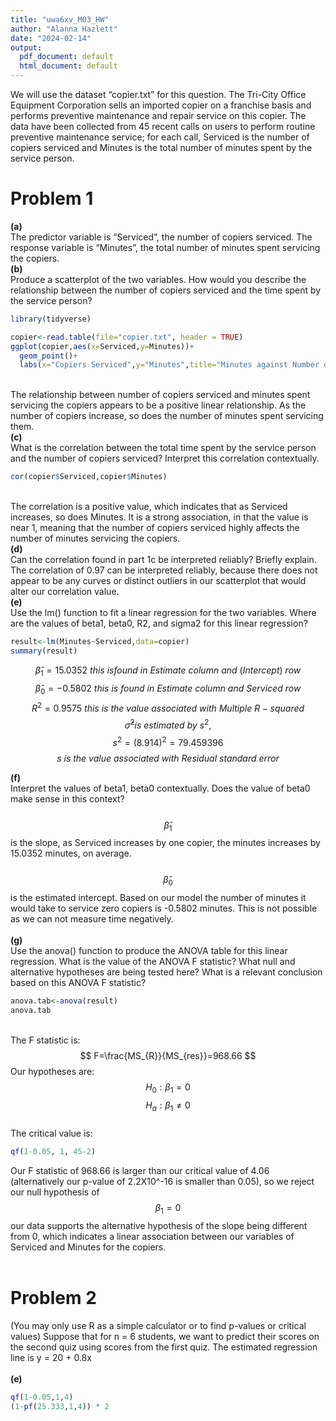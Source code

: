 ```yaml
---
title: "uwa6xv_M03_HW"
author: "Alanna Hazlett"
date: "2024-02-14"
output:
  pdf_document: default
  html_document: default
---
```


We will use the dataset “copier.txt” for this question. The Tri-City Office
Equipment Corporation sells an imported copier on a franchise basis and performs
preventive maintenance and repair service on this copier. The data have been collected
from 45 recent calls on users to perform routine preventive maintenance service; for
each call, Serviced is the number of copiers serviced and Minutes is the total number
of minutes spent by the service person.\

# Problem 1\

**(a)**\
The predictor variable is "Serviced", the number of copiers serviced. The response variable is "Minutes", the total number of minutes spent servicing the copiers.\
**(b)**\
Produce a scatterplot of the two variables. How would you describe the relationship between the number of copiers serviced and the time spent by the service
person?\
```r
library(tidyverse)
```
```r
copier<-read.table(file="copier.txt", header = TRUE)
ggplot(copier,aes(x=Serviced,y=Minutes))+
  geom_point()+
  labs(x="Copiers Serviced",y="Minutes",title="Minutes against Number of Copiers Serviced")
```
\
The relationship between number of copiers serviced and minutes spent servicing the copiers appears to be a positive linear relationship. As the number of copiers increase, so does the number of minutes spent servicing them. \
**(c)**\
What is the correlation between the total time spent by the service person and
the number of copiers serviced? Interpret this correlation contextually.\
```r
cor(copier$Serviced,copier$Minutes)
```
\
The correlation is a positive value, which indicates that as Serviced increases, so does Minutes. It is a strong association, in that the value is near 1, meaning that the number of copiers serviced highly affects the number of minutes servicing the copiers.\
**(d)**\
Can the correlation found in part 1c be interpreted reliably? Briefly explain.\
The correlation of 0.97 can be interpreted reliably, because there does not appear to be any curves or distinct outliers in our scatterplot that would alter our correlation value.\
**(e)**\
Use the lm() function to fit a linear regression for the two variables. Where are
the values of beta1, beta0, R2, and sigma2 for this linear regression?
```r
result<-lm(Minutes~Serviced,data=copier)
summary(result)
```

$$\hat\beta_{1}=15.0352\ this\ is found\ in\ Estimate\ column\ and\ (Intercept)\ row$$
$$\hat\beta_{0}=-0.5802\ this\ is\ found\ in\ Estimate\ column\ and\ Serviced\ row$$
$$R^2=0.9575\ this\ is\ the\ value\ associated\ with\ Multiple\ R-squared$$
$$\hat\sigma^2 is\ estimated\ by\ s^2,$$
$$s^2=(8.914)^2=79.459396$$
$$s\ is\ the\ value\ associated\ with\ Residual\ standard\ error$$

**(f)**\
Interpret the values of beta1, beta0 contextually. Does the value of beta0 make sense in
this context?\
\
$$\hat\beta_{1}$$ is the slope, as Serviced increases by one copier, the minutes increases by 15.0352 minutes, on average.\
\
$$\hat\beta_{0}$$ is the estimated intercept. Based on our model the number of minutes it would take to service zero copiers is -0.5802 minutes. This is not possible as we can not measure time negatively.\
\
**(g)**\
Use the anova() function to produce the ANOVA table for this linear regression.
What is the value of the ANOVA F statistic? What null and alternative hypotheses are being tested here? What is a relevant conclusion based on this ANOVA
F statistic?\
```r
anova.tab<-anova(result)
anova.tab
```
\
The F statistic is: $$ F=\frac{MS_{R}}{MS_{res}}=968.66 $$ 
Our hypotheses are: 
 $$H_{0}:\beta_{1} = 0 $$
  $$H_{a}: \beta_{1} \neq 0 $$
\
The critical value is:
```r
qf(1-0.05, 1, 45-2)
```
Our F statistic of 968.66 is larger than our critical value of 4.06 (alternatively our p-value of 2.2X10^-16 is smaller than 0.05), so we reject our null hypothesis of $$ \beta_{1}=0 $$ our data supports the alternative hypothesis of the slope being different from 0, which indicates a linear association between our variables of Serviced and Minutes for the copiers. \
\

# Problem 2\

(You may only use R as a simple calculator or to find p-values or critical values)
Suppose that for n = 6 students, we want to predict their scores on the second quiz
using scores from the first quiz. The estimated regression line is
y = 20 + 0.8x\
\
**(e)**\
```r
qf(1-0.05,1,4)
(1-pf(25.333,1,4)) * 2
```






